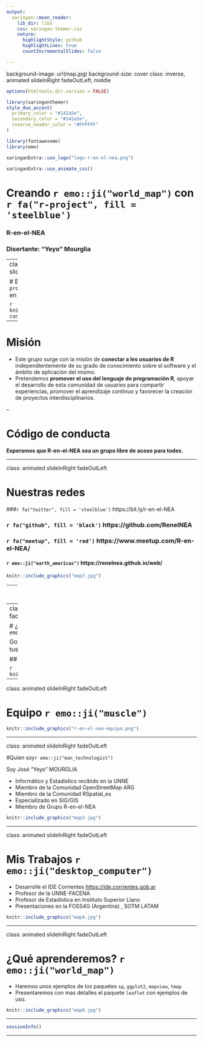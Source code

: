 ```yaml
---
output:
  xaringan::moon_reader:
    lib_dir: libs
    css: xaringan-themer.css
    nature:
      highlightStyle: github
      highlightLines: true
      countIncrementalSlides: false

---
```

background-image: url(map.jpg)
background-size: cover
class: inverse, animated slideInRight fadeOutLeft, middle

```r
options(htmltools.dir.version = FALSE)
```

```r
library(xaringanthemer)
style_duo_accent(
  primary_color = "#142a5e",
  secondary_color = "#142a5e",
  inverse_header_color = "#FFFFFF"
)
```

```r
library(fontawesome)
library(emo)
```

```r
xaringanExtra::use_logo("logo-r-en-el-nea.png")
```

```r
xaringanExtra::use_animate_css()
```

# Creando `r emo::ji("world_map")` con `r fa("r-project", fill = 'steelblue')`

### R-en-el-NEA
### Disertante: "Yeyo" Mourglia



---
class: center, animated slideInRight fadeOutLeft

# Bienvenidxs a `r fa("r-project", fill = 'steelblue')` en el NEA  

```r
knitr::include_graphics("mapas-con-R.png")
```


---

# Misión

* Este grupo surge con la misión de **conectar a les usuarios de R** independientemente de su grado de conocimiento sobre el software y el ámbito de aplicación del mismo. 
* Pretendemos **promover el uso del lenguaje de programación R**, apoyar el desarrollo de esta comunidad de usuaries para compartir experiencias, promover el aprendizaje continuo y favorecer la creación de proyectos interdisciplinarios. 

--

# Código de conducta

**Esperamos que R-en-el-NEA sea un grupo libre de acoso para todes.**


---

class: animated slideInRight fadeOutLeft


# Nuestras redes

###`r fa("twitter", fill = 'steelblue')` https://bit.ly/r-en-el-NEA

### `r fa("github", fill = 'black')` https://github.com/RenelNEA 

### `r fa("meetup", fill = 'red')` https://www.meetup.com/R-en-el-NEA/

#### `r emo::ji("earth_americas")` https://renelnea.github.io/web/ 

```r
knitr::include_graphics("map7.jpg")
```
---
class: animated slideInRight fadeOutLeft

# Material de este Tutorial
<br>
### `r fa("github", fill = 'black')` https://bit.ly/mapas-R-NEA
<br>
### `r fa("youtube", fill = 'red')` https://bit.ly/R-nea-youtube 


```r
knitr::include_graphics("map6.jpg")
```

---
class: animated slideInRight fadeOutLeft

# ¿Preguntas? `r emo::ji("writing_hand")`

Google doc compartido para escribir tus preguntas 

## https://bit.ly/mapas-R-preguntas

```r
knitr::include_graphics("map5.jpg")
```

---

class: animated slideInRight fadeOutLeft

# Equipo `r emo::ji("muscle")`

```r
knitr::include_graphics("r-en-el-nea-equipo.png")
```

        
---

class: animated slideInRight fadeOutLeft

#Quien soy`r emo::ji("man_technologist")`

Soy José "Yeyo" MOURGLIA

- Informático y Estadístico recibido en la UNNE 
- Miembro de la Comunidad OpenStreetMap ARG
- Miembro de la Comunidad RSpatial_es
- Especializado en SIG/GIS
- Miembro de Grupo R-en-el-NEA

```r
knitr::include_graphics("map3.jpg")
```


---

class: animated slideInRight fadeOutLeft

# Mis Trabajos `r emo::ji("desktop_computer")`

- Desarrolle el IDE Corrientes <https://ide.corrientes.gob.ar>
- Profesor de la UNNE-FACENA
- Profesor de Estadistica en Instituto Superior Llano
- Presentaciones en la FOSS4G (Argentina) , SOTM LATAM

```r
knitr::include_graphics("map4.jpg")
```
---

class: animated slideInRight fadeOutLeft

# ¿Qué aprenderemos? `r emo::ji("world_map")`
 
- Haremos unos ejemplos de los paquetes `sp`, `ggplot2`, `mapview`, `tmap`
- Presentaremos con mas detalles el paquete `leaflet`
  con ejemplos de uso.


```r
knitr::include_graphics("map8.jpg")
```

  
---

```r
sessionInfo() 
```
---